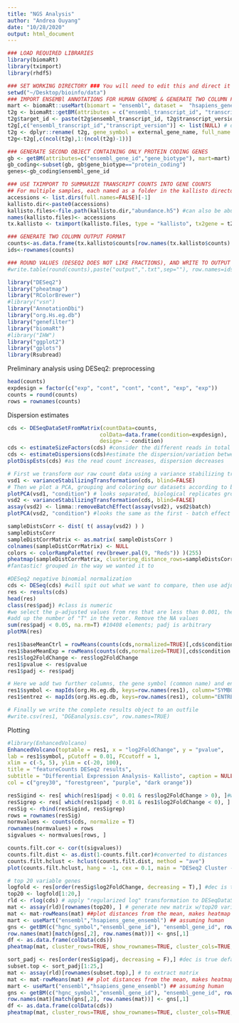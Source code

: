 ```yaml
---
title: "NGS Analysis"
author: "Andrea Ouyang"
date: "10/28/2020"
output: html_document
---
```


```r
### LOAD REQUIRED LIBRARIES
library(biomaRt)
library(tximport)
library(rhdf5)

### SET WORKING DIRECTORY ### You will need to edit this and direct it your downloaded kallisto folder
setwd("~/Desktop/bioinfo/data")
### IMPORT ENSEMBl ANNOTATIONS FOR HUMAN GENOME & GENERATE TWO COLUMN FILE LINKING TRANSCRIPT AND GENE IDS
mart <- biomaRt::useMart(biomart = "ensembl", dataset =  "hsapiens_gene_ensembl")
t2g <- biomaRt::getBM(attributes = c("ensembl_transcript_id", "transcript_version", "ensembl_gene_id", "external_gene_name", "description", "transcript_biotype", "refseq_mrna", "refseq_ncrna"), mart = mart)
t2g$target_id <- paste(t2g$ensembl_transcript_id, t2g$transcript_version, sep=".") # append version number to the transcript ID
t2g[,c("ensembl_transcript_id","transcript_version")] <- list(NULL) # delete the ensembl transcript ID and transcript version columns
t2g <- dplyr::rename( t2g, gene_symbol = external_gene_name, full_name = description, biotype = transcript_biotype )
t2g<-t2g[,c(ncol(t2g),1:(ncol(t2g)-1))]

### GENERATE SECOND OBJECT CONTAINING ONLY PROTEIN CODING GENES
gb <- getBM(attributes=c("ensembl_gene_id","gene_biotype"), mart=mart)
gb_coding<-subset(gb, gb$gene_biotype=="protein_coding")
genes<-gb_coding$ensembl_gene_id

### USE TXIMPORT TO SUMMARIZE TRANSCRIPT COUNTS INTO GENE COUNTS
## For multiple samples, each named as a folder in the kallisto directory (can be abundance.h5 or abundance.tsv file)
accessions <- list.dirs(full.names=FALSE)[-1]
kallisto.dir<-paste0(accessions)
kallisto.files<-file.path(kallisto.dir,"abundance.h5") #can also be abundance.tsv
names(kallisto.files)<- accessions
tx.kallisto <- tximport(kallisto.files, type = "kallisto", tx2gene = t2g, countsFromAbundance ="no", ignoreAfterBar=T)

### GENERATE TWO COLUMN OUTPUT FORMAT
counts<-as.data.frame(tx.kallisto$counts[row.names(tx.kallisto$counts) %in% genes, ])
ids<-rownames(counts)

### ROUND VALUES (DESEQ2 DOES NOT LIKE FRACTIONS), AND WRITE TO OUTPUT FILE
#write.table(round(counts),paste("output",".txt",sep=""), row.names=ids, quote=F, col.names=T, sep="\t")
```

```r
library("DESeq2")
library("pheatmap")
library("RColorBrewer")
#library("vsn")
library("AnnotationDbi")
library("org.Hs.eg.db")
library("genefilter")
library("biomaRt")
#library("IHW")
library("ggplot2")
library("gplots")
library(Rsubread)
```

Preliminary analysis using DESeq2: preprocessing
```r
head(counts)
expdesign = factor(c("exp", "cont", "cont", "cont", "exp", "exp"))
counts = round(counts)
rows = rownames(counts)
```

Dispersion estimates
```r
cds <- DESeqDataSetFromMatrix(countData=counts,
                             colData=data.frame(condition=expdesign),
                             design= ~ condition)
cds <- estimateSizeFactors(cds) #consider the different reads in total reads from different samples
cds <- estimateDispersions(cds)#estimate the dispersion/variation between replicates
plotDispEsts(cds) #as the read count increases, dispersion decreases
```

```r
# First we transform our raw count data using a variance stabilizing transformation (VST) that roughly mirrors how DeSeq2 models the data.
vsd1 <- varianceStabilizingTransformation(cds, blind=FALSE)
# Then we plot a PCA, grouping and coloring our datasets according to batch
plotPCA(vsd1, "condition") # looks separated, biological replicates grouped together
vsd2 <- varianceStabilizingTransformation(cds, blind=FALSE)
assay(vsd2) <- limma::removeBatchEffect(assay(vsd2), vsd2$batch)
plotPCA(vsd2, "condition") #looks the same as the first - batch effect correction is fine

sampleDistsCorr <- dist( t( assay(vsd2) ) )
sampleDistsCorr
sampleDistCorrMatrix <- as.matrix( sampleDistsCorr )
colnames(sampleDistCorrMatrix) <- NULL
colors <- colorRampPalette( rev(brewer.pal(9, "Reds")) )(255)
pheatmap(sampleDistCorrMatrix, clustering_distance_rows=sampleDistsCorr, clustering_distance_cols=sampleDistsCorr, col=colors)
#fantastic! grouped in the way we wanted it to
```

```r
#DESeq2 negative binomial normalization
cds <- DESeq(cds) #will spit out what we want to compare, then use adjusted p-value as cutoff
res <- results(cds)
head(res)
class(res$padj) #class is numeric
#we select the p-adjusted values from res that are less than 0.001, the sum function will 
#add up the number of "T" in the vetor. Remove the NA values
sum(res$padj < 0.05, na.rm=T) #10408 elements; padj is arbitrary
plotMA(res)
```

```r
res1$baseMeanCtrl = rowMeans(counts(cds,normalized=TRUE)[,cds$condition == "cont"])
res1$baseMeanExp = rowMeans(counts(cds,normalized=TRUE)[,cds$condition == "exp"])
res1$log2FoldChange <- res$log2FoldChange
res1$pvalue <- res$pvalue
res1$padj <- res$padj

# Here we add two further columns, the gene symbol (common name) and entrez ID - both of which may be useful downstream
res1$symbol <- mapIds(org.Hs.eg.db, keys=row.names(res1), column="SYMBOL", keytype="ENSEMBL", multiVals="first") # MAPS GENE IDs
res1$entrez <- mapIds(org.Hs.eg.db, keys=row.names(res1), column="ENTREZID", keytype="ENSEMBL", multiVals="first")

# Finally we write the complete results object to an outfile
#write.csv(res1, "DGEanalysis.csv", row.names=TRUE)
```

Plotting

```r
#library(EnhancedVolcano)
EnhancedVolcano(toptable = res1, x = "log2FoldChange", y = "pvalue", 
lab = res1$symbol, pCutoff = 0.01, FCcutoff = 1, 
xlim = c(-5, 5), ylim = c(-20, 100), 
title = "featureCounts DESeq2 results", 
subtitle = "Differential Expression Analysis- Kallisto", caption = NULL, 
col = c("grey30", "forestgreen", "purple", "dark orange"))
```

```r
resSigind <- res[ which(res1$padj < 0.01 & res$log2FoldChange > 0), ]#which genes were induced
resSigrep <- res[ which(res1$padj < 0.01 & res1$log2FoldChange < 0), ] #which genes were repressed
resSig <- rbind(resSigind, resSigrep)
rows = rownames(resSig)
normvalues <- counts(cds, normalize = T)
rownames(normvalues) = rows
sigvalues <- normvalues[rows, ]

counts.filt.cor <- cor(t(sigvalues)) 
counts.filt.dist <- as.dist(1-counts.filt.cor)#converted to distances
counts.filt.hclust <- hclust(counts.filt.dist, method = "ave")
plot(counts.filt.hclust, hang = -1, cex = 0.1, main = "DESeq2 Cluster - Kallisto") #obviously 2 clusters
```

```r
# top 20 variable genes
logfold <- res[order(resSig$log2FoldChange, decreasing = T),] #dec is true default
top20 <- logfold[1:20,]
rld <- rlog(cds) # apply "regularized log" transformation to DESeqDataSet
mat <- assay(rld)[rownames(top20), ] # generate new matrix w/top20 variable genes
mat <- mat-rowMeans(mat) ##plot distances from the mean, makes heatmap clearer
mart <- useMart("ensembl","hsapiens_gene_ensembl") ## assuming human
gns <- getBM(c("hgnc_symbol","ensembl_gene_id"), "ensembl_gene_id", row.names(mat), mart)
row.names(mat)[match(gns[,2], row.names(mat))] <- gns[,1]
df <- as.data.frame(colData(cds))
pheatmap(mat, cluster_rows=TRUE, show_rownames=TRUE, cluster_cols=TRUE, annotation_col=df, cex=0.9, main= "Top 20 Variable Genes - Kallisto")

```

```r
sort_padj <- res[order(resSig$padj, decreasing = F),] #dec is true default
subset.top <- sort_padj[1:25,]
mat <- assay(rld)[rownames(subset.top),] # to extract matrix 
mat <- mat-rowMeans(mat) ## plot distances from the mean, makes heatmap clearer
mart <- useMart("ensembl","hsapiens_gene_ensembl") ## assuming human
gns <- getBM(c("hgnc_symbol","ensembl_gene_id"), "ensembl_gene_id", row.names(mat), mart)
row.names(mat)[match(gns[,2], row.names(mat))] <- gns[,1]
df <- as.data.frame(colData(cds))
pheatmap(mat, cluster_rows=TRUE, show_rownames=TRUE, cluster_cols=TRUE, annotation_col=df, main = "Kallisto - Top 25 most significant genes", cex=0.8)
```









